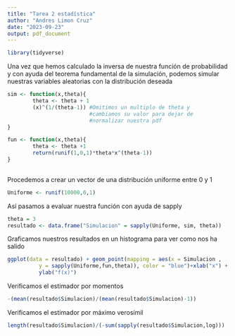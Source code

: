 ```yaml
---
title: "Tarea 2 estadística"
author: "Andres Limon Cruz"
date: "2023-09-23"
output: pdf_document
---
```


```r
library(tidyverse)
```

Una vez que hemos calculado la inversa de nuestra función de probabilidad y con ayuda del teorema fundamental de la simulación, podemos simular nuestras variables aleatorias con la distribución deseada
```r
sim <- function(x,theta){
        theta <- theta + 1
        (x)^(1/(theta-1)) #Omitimos un multiplo de theta y 
                          #cambiamos su valor para dejar de 
                          #normalizar nuestra pdf
}

fun <- function(x,theta){
        theta <- theta +1
        return(runif(1,0,1)*theta*x^(theta-1))
}
        
```

Procedemos a crear un vector de una distribución uniforme entre 0 y 1
```r
Uniforme <- runif(10000,0,1)
```

Así pasamos a evaluar nuestra función con ayuda de sapply
```r
theta = 3
resultado <- data.frame("Simulacion" = sapply(Uniforme, sim, theta))
```

Graficamos nuestros resultados en un histograma para ver como nos ha salido

```r
ggplot(data = resultado) + geom_point(mapping = aes(x = Simulacion , 
          y = sapply(Uniforme,fun,theta)), color = "blue")+xlab("x") + 
          ylab("f(x)")
``` 

Verificamos el estimador por momentos 
```r
-(mean(resultado$Simulacion)/(mean(resultado$Simulacion)-1))
```
Verificamos el estimador por máximo verosímil
```r
length(resultado$Simulacion)/(-sum(sapply(resultado$Simulacion,log)))
```


